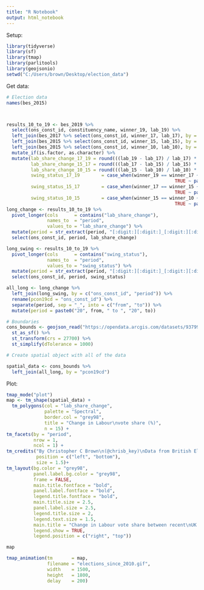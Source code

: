 ---
title: "R Notebook"
output: html_notebook
---

Setup:

```{r setup}
library(tidyverse)
library(sf)
library(tmap)
library(parlitools)
library(geojsonio)
setwd("C:/Users/brown/Desktop/election_data")
```

Get data:

```{r}
# Election data
names(bes_2015)



results_10_to_19 <- bes_2019 %>%
  select(ons_const_id, constituency_name, winner_19, lab_19) %>%
  left_join(bes_2017 %>% select(ons_const_id, winner_17, lab_17), by = "ons_const_id") %>%
  left_join(bes_2015 %>% select(ons_const_id, winner_15, lab_15), by = "ons_const_id") %>%
  left_join(bes_2015 %>% select(ons_const_id, winner_10, lab_10), by = "ons_const_id") %>%
  mutate_if(is.factor, as.character) %>%
  mutate(lab_share_change_17_19 = round(((lab_19 - lab_17) / lab_17) * 100, 1),
         lab_share_change_15_17 = round(((lab_17 - lab_15) / lab_15) * 100, 1),
         lab_share_change_10_15 = round(((lab_15 - lab_10) / lab_10) * 100, 1),
         swing_status_17_19        = case_when(winner_19 == winner_17 ~ paste0(winner_19, " hold"),
                                                              TRUE ~ paste0(winner_17, " to ", winner_19)),
         swing_status_15_17        = case_when(winner_17 == winner_15 ~ paste0(winner_17, " hold"),
                                                              TRUE ~ paste0(winner_15, " to ", winner_17)),
         swing_status_10_15        = case_when(winner_15 == winner_10 ~ paste0(winner_15, " hold"),
                                                              TRUE ~ paste0(winner_10, " to ", winner_15)))
long_change <- results_10_to_19 %>%
  pivot_longer(cols      = contains("lab_share_change"),
               names_to  = "period",
               values_to = "lab_share_change") %>%
  mutate(period = str_extract(period, "[:digit:][:digit:]_[:digit:][:digit:]")) %>%
  select(ons_const_id, period, lab_share_change)

long_swing <- results_10_to_19 %>%
  pivot_longer(cols      = contains("swing_status"),
               names_to  = "period",
               values_to = "swing_status") %>%
  mutate(period = str_extract(period, "[:digit:][:digit:]_[:digit:][:digit:]")) %>%
  select(ons_const_id, period, swing_status)

all_long <- long_change %>%
  left_join(long_swing, by = c("ons_const_id", "period")) %>%
  rename(pcon19cd = "ons_const_id") %>%
  separate(period, sep = "_", into = c("from", "to")) %>%
  mutate(period = paste0("20", from, " to ", "20", to))

# Boundaries
cons_bounds <- geojson_read("https://opendata.arcgis.com/datasets/937997590f724a398ccc0100dbd9feee_0.geojson", what = "sp") %>%
  st_as_sf() %>%
  st_transform(crs = 27700) %>%
  st_simplify(dTolerance = 1000)

# Create spatial object with all of the data

spatial_data <- cons_bounds %>%
  left_join(all_long, by = "pcon19cd")
```

Plot:

```{r fig.width = 14}
tmap_mode("plot")
map <- tm_shape(spatial_data) +
  tm_polygons(col = "lab_share_change",
              palette = "Spectral",
              border.col = "grey98",
              title = "Change in Labour\nvote share (%)",
              n = 15) +
tm_facets(by = "period",
          nrow = 1,
          ncol = 1) +
tm_credits("By Christopher C Brown\n(@chrisb_key)\nData from British Election Study\naccessed ever so easily\nusing parlitools() package.\nConstituency boundaries\nfrom Open Geography Portal.\nCode available at\ngithub.com/ccb2n19",
           position = c("left", "bottom"),
           size = 1.5)+
tm_layout(bg.color = "grey98",
          panel.label.bg.color = "grey98",
          frame = FALSE,
          main.title.fontface = "bold",
          panel.label.fontface = "bold",          
          legend.title.fontface = "bold",
          main.title.size = 2.5,
          panel.label.size = 2.5,
          legend.title.size = 2,
          legend.text.size = 1.5,
          main.title = "Change in Labour vote share between recent\nUK parliamentary elections",
          legend.show = TRUE,
          legend.position = c("right", "top"))

map

tmap_animation(tm       = map, 
               filename = "elections_since_2010.gif",
               width    = 1500,
               height   = 1800,
               delay    = 200)
```

